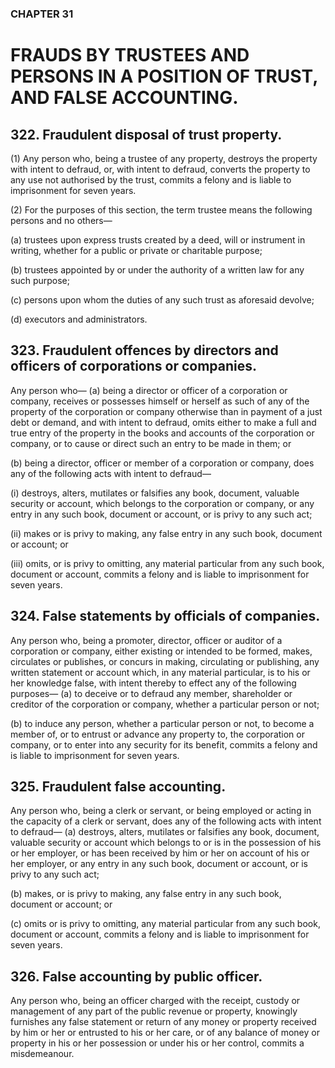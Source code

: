 ### CHAPTER 31

# FRAUDS BY TRUSTEES AND PERSONS IN A POSITION OF TRUST, AND FALSE ACCOUNTING.

## 322. Fraudulent disposal of trust property.
(1) Any person who, being a trustee of any property, destroys the
property with intent to defraud, or, with intent to defraud, converts the
property to any use not authorised by the trust, commits a felony and is liable
to imprisonment for seven years.

(2) For the purposes of this section, the term trustee means the
following persons and no others—

(a) trustees upon express trusts created by a deed, will or instrument
in writing, whether for a public or private or charitable purpose;

(b) trustees appointed by or under the authority of a written law for
any such purpose;

(c) persons upon whom the duties of any such trust as aforesaid
devolve;

(d) executors and administrators.

## 323. Fraudulent offences by directors and officers of corporations or companies.
Any person who—
(a) being a director or officer of a corporation or company, receives
or possesses himself or herself as such of any of the property of
the corporation or company otherwise than in payment of a just
debt or demand, and with intent to defraud, omits either to make
a full and true entry of the property in the books and accounts of
the corporation or company, or to cause or direct such an entry to
be made in them; or

(b) being a director, officer or member of a corporation or company,
does any of the following acts with intent to defraud—

(i) destroys, alters, mutilates or falsifies any book, document,
valuable security or account, which belongs to the
corporation or company, or any entry in any such book,
document or account, or is privy to any such act; 

(ii) makes or is privy to making, any false entry in any such
book, document or account; or

(iii) omits, or is privy to omitting, any material particular from
any such book, document or account,
commits a felony and is liable to imprisonment for seven years.

## 324. False statements by officials of companies.
Any person who, being a promoter, director, officer or auditor of a
corporation or company, either existing or intended to be formed, makes,
circulates or publishes, or concurs in making, circulating or publishing, any
written statement or account which, in any material particular, is to his or her
knowledge false, with intent thereby to effect any of the following
purposes—
(a) to deceive or to defraud any member, shareholder or creditor of
the corporation or company, whether a particular person or not;

(b) to induce any person, whether a particular person or not, to
become a member of, or to entrust or advance any property to,
the corporation or company, or to enter into any security for its
benefit,
commits a felony and is liable to imprisonment for seven years.

## 325. Fraudulent false accounting.
Any person who, being a clerk or servant, or being employed or acting in the
capacity of a clerk or servant, does any of the following acts with intent to
defraud—
(a) destroys, alters, mutilates or falsifies any book, document,
valuable security or account which belongs to or is in the
possession of his or her employer, or has been received by him or
her on account of his or her employer, or any entry in any such
book, document or account, or is privy to any such act; 

(b) makes, or is privy to making, any false entry in any such book,
document or account; or

(c) omits or is privy to omitting, any material particular from any
such book, document or account,
commits a felony and is liable to imprisonment for seven years.

## 326. False accounting by public officer.
Any person who, being an officer charged with the receipt, custody or
management of any part of the public revenue or property, knowingly
furnishes any false statement or return of any money or property received by
him or her or entrusted to his or her care, or of any balance of money or
property in his or her possession or under his or her control, commits a
misdemeanour.